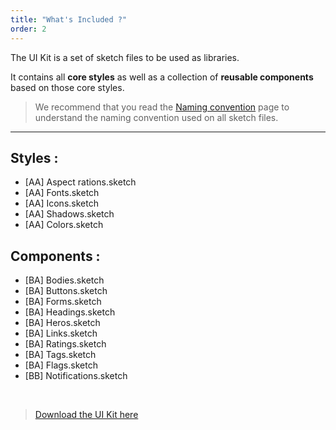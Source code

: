 ```yaml
---
title: "What's Included ?"
order: 2
---
```


The UI Kit is a set of sketch files to be used as libraries.

It contains all **core styles** as well as a collection of **reusable components** based on those core styles.

> We recommend that you read the [Naming convention](/GetStarted/Designers/namingConvention/) page to understand the naming convention used on all sketch files.

---

## Styles :

- [AA] Aspect rations.sketch
- [AA] Fonts.sketch
- [AA] Icons.sketch
- [AA] Shadows.sketch
- [AA] Colors.sketch

## Components :

- [BA] Bodies.sketch
- [BA] Buttons.sketch
- [BA] Forms.sketch
- [BA] Headings.sketch
- [BA] Heros.sketch
- [BA] Links.sketch
- [BA] Ratings.sketch
- [BA] Tags.sketch
- [BA] Flags.sketch
- [BB] Notifications.sketch

<br />

> [Download the UI Kit here](https://github.com/adeo/design-system--design-files/)
